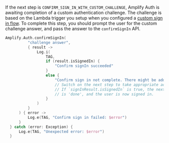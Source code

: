 If the next step is `CONFIRM_SIGN_IN_WITH_CUSTOM_CHALLENGE`, Amplify Auth is awaiting completion of a custom authentication challenge. The challenge is based on the Lambda trigger you setup when you configured a [custom sign in flow](/lib/auth/signin_with_custom_flow). To complete this step, you should prompt the user for the custom challenge answer, and pass the answer to the `confirmSignIn` API.

<BlockSwitcher>

<Block name="Kotlin">

```kotlin
Amplify.Auth.confirmSignIn(
          "challenge answer",
          { result ->
              Log.i(
                  TAG,
                  if (result.isSignedIn) {
                      "Confirm signIn succeeded"
                  }
                  else {
                      "Confirm sign in not complete. There might be additional steps: ${result.nextStep}"
                      // Switch on the next step to take appropriate actions.
                      // If `signInResult.isSignedIn` is true, the next step
                      // is 'done', and the user is now signed in.
                  }
              )
          }
      ) { error ->
          Log.e(TAG, "Confirm sign in failed: $error")
      }
  } catch (error: Exception) {
      Log.e(TAG, "Unexpected error: $error")
  }
```

</Block>

</BlockSwitcher>
